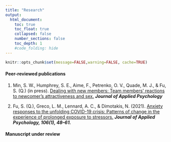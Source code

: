 ```yaml
---
title: "Research"
output:
  html_document:
    toc: true
    toc_float: true
    collapsed: false
    number_sections: false
    toc_depth: 1
    #code_folding: hide
---
```


```r
knitr::opts_chunk$set(message=FALSE,warning=FALSE, cache=TRUE)
```

#### Peer-reviewed publications
1. Min, S. W., Humphrey, S. E., Aime, F., Petrenko, O. V., Quade, M. J., & Fu, S. (Q.) (in press). [Dealing with new members: Team members’ reactions to newcomer’s attractiveness and sex.](https://psycnet.apa.org/record/2021-06756-001) ***Journal of Applied Psychology*** 

2. Fu, S. (Q.), Greco, L. M., Lennard, A. C., & Dimotakis, N. (2021). [Anxiety responses to the unfolding COVID-19 crisis: Patterns of change in the experience of prolonged exposure to stressors.](https://psycnet.apa.org/record/2020-92195-001) ***Journal of Applied Psychology, 106(1), 48–61.*** 

#### Manuscript under review
